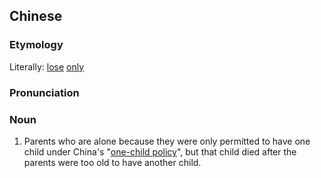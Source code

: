 {{also|失独}}
==Chinese==
{{zh-forms|s=失独}}

===Etymology===
Literally: [[lose]] [[only]]

===Pronunciation===
{{zh-pron
|m=shīdú
|cat=n
}}

===Noun===
{{zh-noun}}

# Parents who are alone because they were only permitted to have one child under China's "[[w:One-child policy|one-child policy]]", but that child died after the parents were too old to have another child.